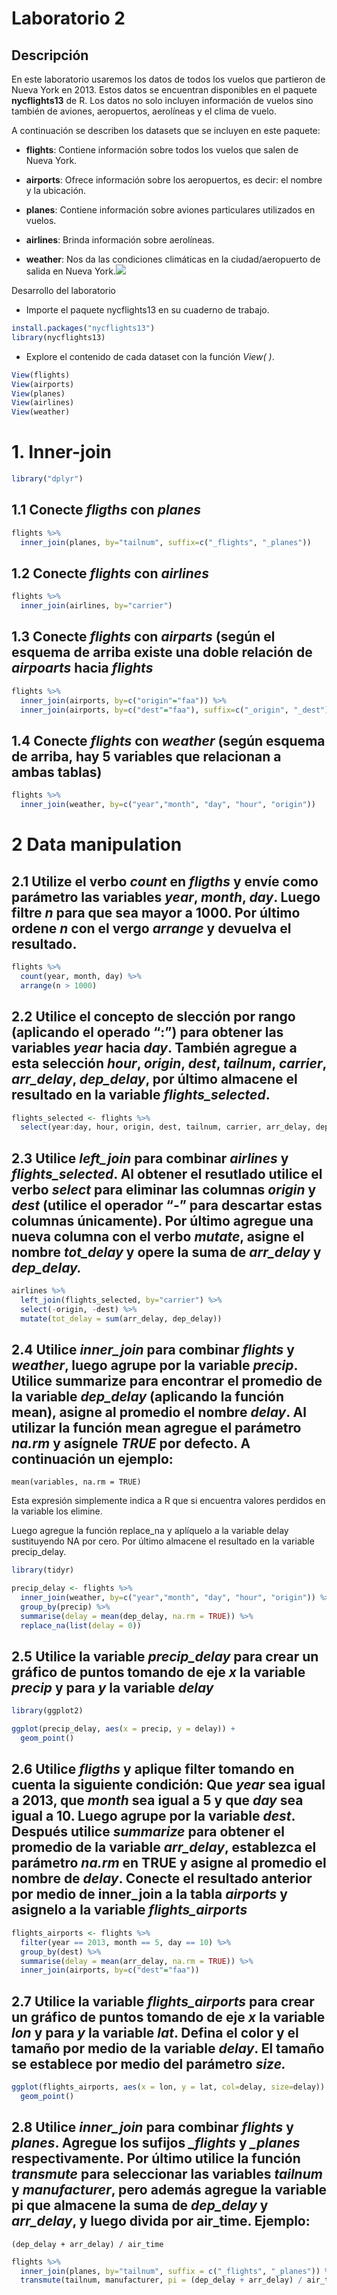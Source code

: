 # Laboratorio 2

## Descripción

En este laboratorio usaremos los datos de todos los vuelos que partieron de Nueva York en 2013. Estos datos se encuentran disponibles en el paquete **nycflights13** de R. Los datos no solo incluyen información de vuelos sino también de aviones, aeropuertos, aerolíneas y el clima de vuelo.

A continuación se describen los datasets que se incluyen en este paquete:

-   **flights**: Contiene información sobre todos los vuelos que salen de Nueva York.

-   **airports**: Ofrece información sobre los aeropuertos, es decir: el nombre y la ubicación.

-   **planes**: Contiene información sobre aviones particulares utilizados en vuelos.

-   **airlines**: Brinda información sobre aerolíneas.

-   **weather**: Nos da las condiciones climáticas en la ciudad/aeropuerto de salida en Nueva York.![](images/paste-861CD4C3.png)

Desarrollo del laboratorio

-   Importe el paquete nycflights13 en su cuaderno de trabajo.

```r
install.packages("nycflights13")
library(nycflights13)
```

-   Explore el contenido de cada dataset con la función *View( )*.

```r
View(flights)
View(airports)
View(planes)
View(airlines)
View(weather)
```

# 1. Inner-join

```r
library("dplyr")
```

## 1.1 Conecte *fligths* con *planes*

```r
flights %>%
  inner_join(planes, by="tailnum", suffix=c("_flights", "_planes"))
```

## 1.2 Conecte *flights* con *airlines*

```r
flights %>%
  inner_join(airlines, by="carrier")
```

## 1.3 Conecte *flights* con *airparts* (según el esquema de arriba existe una doble relación de *airpoarts* hacia *flights*

```r
flights %>%
  inner_join(airports, by=c("origin"="faa")) %>%
  inner_join(airports, by=c("dest"="faa"), suffix=c("_origin", "_dest"))

```

## 1.4 Conecte *flights* con *weather* (según esquema de arriba, hay 5 variables que relacionan a ambas tablas)

```r
flights %>%
  inner_join(weather, by=c("year","month", "day", "hour", "origin"))
```

# 2 Data manipulation

## 2.1 Utilize el verbo *count* en *fligths* y envíe como parámetro las variables *year*, *month*, *day*. Luego filtre *n* para que sea mayor a 1000. Por último ordene *n* con el vergo *arrange* y devuelva el resultado.

```r
flights %>%
  count(year, month, day) %>%
  arrange(n > 1000)
```

## 2.2 Utilice el concepto de slección por rango (aplicando el operado ":") para obtener las variables *year* hacia *day*. También agregue a esta selección *hour*, *origin*, *dest*, *tailnum*, *carrier*, *arr_delay*, *dep_delay*, por último almacene el resultado en la variable *flights_selected*.

```r
flights_selected <- flights %>%
  select(year:day, hour, origin, dest, tailnum, carrier, arr_delay, dep_delay)
```

## 2.3 Utilice *left_join* para combinar *airlines* y *flights_selected*. Al obtener el resutlado utilice el verbo *select* para eliminar las columnas *origin* y *dest* (utilice el operador "-" para descartar estas columnas únicamente). Por último agregue una nueva columna con el verbo *mutate*, asigne el nombre *tot_delay* y opere la suma de *arr_delay* y *dep_delay.*

```r
airlines %>%
  left_join(flights_selected, by="carrier") %>%
  select(-origin, -dest) %>%
  mutate(tot_delay = sum(arr_delay, dep_delay))
```

## 2.4 Utilice *inner_join* para combinar *flights* y *weather*, luego agrupe por la variable *precip*. Utilice summarize para encontrar el promedio de la variable *dep_delay* (aplicando la función mean), asigne al promedio el nombre *delay*. Al utilizar la función mean agregue el parámetro *na.rm* y asígnele *TRUE* por defecto. A continuación un ejemplo:

`mean(variables, na.rm = TRUE)`

Esta expresión simplemente indica a R que si encuentra valores perdidos en la variable los elimine.

Luego agregue la función replace_na y aplíquelo a la variable delay sustituyendo NA por cero. Por último almacene el resultado en la variable precip_delay.

```r
library(tidyr)
```

```r
precip_delay <- flights %>%
  inner_join(weather, by=c("year","month", "day", "hour", "origin")) %>%
  group_by(precip) %>%
  summarise(delay = mean(dep_delay, na.rm = TRUE)) %>%
  replace_na(list(delay = 0))
```

## 2.5 Utilice la variable *precip_delay* para crear un gráfico de puntos tomando de eje *x* la variable *precip* y para *y* la variable *delay*

```r
library(ggplot2)
```

```r
ggplot(precip_delay, aes(x = precip, y = delay)) +
  geom_point()
```

## 2.6 Utilice *fligths* y aplique filter tomando en cuenta la siguiente condición: Que *year* sea igual a 2013, que *month* sea igual a 5 y que *day* sea igual a 10. Luego agrupe por la variable *dest*. Después utilice *summarize* para obtener el promedio de la variable *arr_delay*, establezca el parámetro *na.rm* en TRUE y asigne al promedio el nombre de *delay*. Conecte el resultado anterior por medio de inner_join a la tabla *airports* y asignelo a la variable *flights_airports*

```r
flights_airports <- flights %>%
  filter(year == 2013, month == 5, day == 10) %>%
  group_by(dest) %>%
  summarise(delay = mean(arr_delay, na.rm = TRUE)) %>%
  inner_join(airports, by=c("dest"="faa"))
```

## 2.7 Utilice la variable *flights_airports* para crear un gráfico de puntos tomando de eje *x* la variable *lon* y para *y* la variable *lat*. Defina el color y el tamaño por medio de la variable *delay*. El tamaño se establece por medio del parámetro *size.*

```r
ggplot(flights_airports, aes(x = lon, y = lat, col=delay, size=delay)) +
  geom_point()
```

## 2.8 Utilice *inner_join* para combinar *flights* y *planes*. Agregue los sufijos *\_flights* y *\_planes* respectivamente. Por último utilice la función *transmute* para seleccionar las variables *tailnum* y *manufacturer*, pero además agregue la variable pi que almacene la suma de *dep_delay* y *arr_delay*, y luego divida por air_time. Ejemplo:

`(dep_delay + arr_delay) / air_time`

```r
flights %>%
  inner_join(planes, by="tailnum", suffix = c("_flights", "_planes")) %>%
  transmute(tailnum, manufacturer, pi = (dep_delay + arr_delay) / air_time)
```
